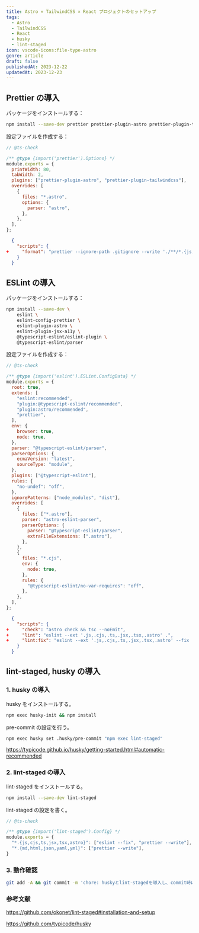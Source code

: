 ```yaml
---
title: Astro × TailwindCSS × React プロジェクトのセットアップ
tags: 
  - Astro
  - TailwindCSS
  - React
  - husky
  - lint-staged
icon: vscode-icons:file-type-astro
genre: article
draft: false
publishedAt: 2023-12-22
updatedAt: 2023-12-23
---
```


## Prettier の導入

パッケージをインストールする：

```sh npm2yarn
npm install --save-dev prettier prettier-plugin-astro prettier-plugin-tailwindcss
```

設定ファイルを作成する：

```js title=.prettierrc.cjs showLineNumbers
// @ts-check

/** @type {import('prettier').Options} */
module.exports = {
  printWidth: 80,
  tabWidth: 2,
  plugins: ["prettier-plugin-astro", "prettier-plugin-tailwindcss"],
  overrides: [
    {
      files: "*.astro",
      options: {
        parser: "astro",
      },
    },
  ],
};
```

```json diff title=package.json showLineNumbers
  {
    "scripts": {
+     "format": "prettier --ignore-path .gitignore --write './**/*.{js,cjs,ts,jsx,tsx,astro,json,html,md}'",
    }
  }
```

## ESLint の導入

パッケージをインストールする：

```sh npm2yarn
npm install --save-dev \
    eslint \
    eslint-config-prettier \
    eslint-plugin-astro \
    eslint-plugin-jsx-a11y \
    @typescript-eslint/eslint-plugin \
    @typescript-eslint/parser
```

設定ファイルを作成する：

```js title=.eslintrc.cjs showLineNumbers
// @ts-check

/** @type {import('eslint').ESLint.ConfigData} */
module.exports = {
  root: true,
  extends: [
    "eslint:recommended",
    "plugin:@typescript-eslint/recommended",
    "plugin:astro/recommended",
    "prettier",
  ],
  env: {
    browser: true,
    node: true,
  },
  parser: "@typescript-eslint/parser",
  parserOptions: {
    ecmaVersion: "latest",
    sourceType: "module",
  },
  plugins: ["@typescript-eslint"],
  rules: {
    "no-undef": "off",
  },
  ignorePatterns: ["node_modules", "dist"],
  overrides: [
    {
      files: ["*.astro"],
      parser: "astro-eslint-parser",
      parserOptions: {
        parser: "@typescript-eslint/parser",
        extraFileExtensions: [".astro"],
      },
    },
    {
      files: "*.cjs",
      env: {
        node: true,
      },
      rules: {
        "@typescript-eslint/no-var-requires": "off",
      },
    },
  ],
};
```

```json diff title=package.json showLineNumbers
  {
    "scripts": {
+     "check": "astro check && tsc --noEmit",
+     "lint": "eslint --ext '.js,.cjs,.ts,.jsx,.tsx,.astro' .",
+     "lint:fix": "eslint --ext '.js,.cjs,.ts,.jsx,.tsx,.astro' --fix .",
    }
  }
```

## lint-staged, husky の導入

### 1. husky の導入

husky をインストールする。

```sh npm2yarn
npm exec husky-init && npm install
```

pre-commit の設定を行う。

```sh npm2yarn
npm exec husky set .husky/pre-commit "npm exec lint-staged"
```

https://typicode.github.io/husky/getting-started.html#automatic-recommended

### 2. lint-staged の導入

lint-staged をインストールする。

```sh npm2yarn
npm install --save-dev lint-staged 
```

lint-staged の設定を書く。

```js title=.lintstagedrc.cjs showLineNumbers
// @ts-check

/** @type {import('lint-staged').Config} */
module.exports = {
  "*.{js,cjs,ts,jsx,tsx,astro}": ["eslint --fix", "prettier --write"],
  "*.{md,html,json,yaml,yml}": ["prettier --write"],
}
```

### 3. 動作確認

```bash
git add -A && git commit -m 'chore: huskyとlint-stagedを導入し、commit時にeslintとprettierを実行させる'
```

### 参考文献

https://github.com/okonet/lint-staged#installation-and-setup

https://github.com/typicode/husky
